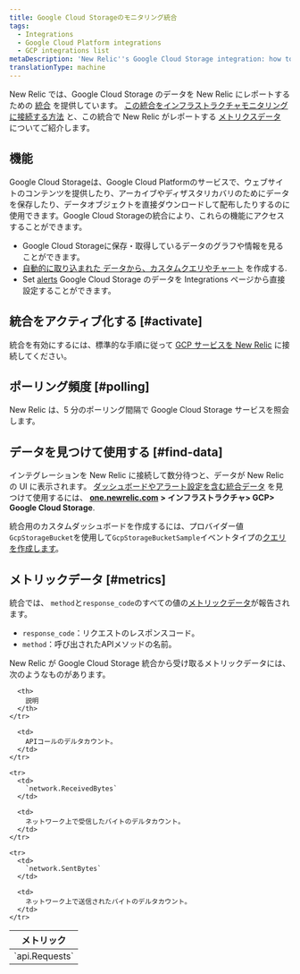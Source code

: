 ```yaml
---
title: Google Cloud Storageのモニタリング統合
tags:
  - Integrations
  - Google Cloud Platform integrations
  - GCP integrations list
metaDescription: 'New Relic''s Google Cloud Storage integration: how to activate it and what data it reports.'
translationType: machine
---
```


New Relic では、Google Cloud Storage のデータを New Relic にレポートするための [統合](/docs/infrastructure/integrations-getting-started/getting-started/introduction-infrastructure-integrations) を提供しています。 [この統合をインフラストラクチャモニタリングに接続する方法](#connect) と、この統合で New Relic がレポートする [メトリクスデータ](#metrics) についてご紹介します。

## 機能

Google Cloud Storageは、Google Cloud Platformのサービスで、ウェブサイトのコンテンツを提供したり、アーカイブやディザスタリカバリのためにデータを保存したり、データオブジェクトを直接ダウンロードして配布したりするのに使用できます。Google Cloud Storageの統合により、これらの機能にアクセスすることができます。

* Google Cloud Storageに保存・取得しているデータのグラフや情報を見ることができます。
* [自動的に取り込まれた ](/docs/using-new-relic/data/understand-data/query-new-relic-data)[データから、カスタムクエリやチャート](#metrics) を作成する.
* Set [alerts](/docs/infrastructure/new-relic-infrastructure/infrastructure-alert-conditions/infrastructure-alerts-add-edit-or-view-host-alert-information#integration) Google Cloud Storage のデータを Integrations ページから直接設定することができます。

## 統合をアクティブ化する [#activate]

統合を有効にするには、標準的な手順に従って [GCP サービスを New Relic](/docs/connect-google-cloud-platform-services-infrastructure) に接続してください。

## ポーリング頻度 [#polling]

New Relic は、5 分のポーリング間隔で Google Cloud Storage サービスを照会します。

## データを見つけて使用する [#find-data]

インテグレーションを New Relic に接続して数分待つと、データが New Relic の UI に表示されます。 [ダッシュボードやアラート設定を含む統合データ](/docs/telemetry-data-platform/understand-data/new-relic-data-types/) を見つけて使用するには、 [**one.newrelic.com**](https://one.newrelic.com) **> インフラストラクチャ> GCP> Google Cloud Storage**.

統合用のカスタムダッシュボードを作成するには、プロバイダー値`GcpStorageBucket`を使用して`GcpStorageBucketSample`イベントタイプの[クエリを作成します](/docs/integrations/new-relic-integrations/getting-started/use-integration-data-new-relic-insights)。

## メトリックデータ [#metrics]

統合では、 `method`と`response_code`のすべての値の[メトリックデータ](/docs/telemetry-data-platform/understand-data/new-relic-data-types/#metrics)が報告されます。

* `response_code`：リクエストのレスポンスコード。
* `method`：呼び出されたAPIメソッドの名前。

New Relic が Google Cloud Storage 統合から受け取るメトリックデータには、次のようなものがあります。

<table>
  <thead>
    <tr>
      <th style={{ width: "250px" }}>
        メトリック
      </th>

      <th>
        説明
      </th>
    </tr>
  </thead>

  <tbody>
    <tr>
      <td>
        `api.Requests`
      </td>

      <td>
        APIコールのデルタカウント。
      </td>
    </tr>

    <tr>
      <td>
        `network.ReceivedBytes`
      </td>

      <td>
        ネットワーク上で受信したバイトのデルタカウント。
      </td>
    </tr>

    <tr>
      <td>
        `network.SentBytes`
      </td>

      <td>
        ネットワーク上で送信されたバイトのデルタカウント。
      </td>
    </tr>
  </tbody>
</table>